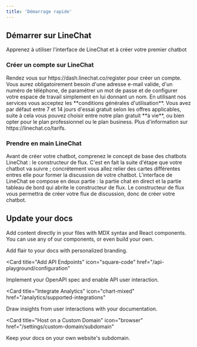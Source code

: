 ```yaml
---
title: 'Démarrage rapide'
---
```


## Démarrer sur LineChat

Apprenez à utiliser l'interface de LineChat et à créer votre premier chatbot

### Créer un compte sur LineChat

<AccordionGroup>
  <Accordion icon="head" title="Créer un compte LineChat">
    Rendez vous sur https://dash.linechat.co/register pour créer un compte. Vous aurez obligatoirement besoin d'une adresse e-mail valide, d'un numéro de téléphone, de paramétrer un mot de passe et de configurer votre espace de travail simplement en lui donnant un nom. En utilisant nos services vous acceptez les **conditions générales d'utilisation**.
  </Accordion>
  <Accordion icon="rectangle-terminal" title="Choisir un plan d'abonnement">
Vous avez par défaut entre 7 et 14 jours d'essai gratuit selon les offres applicables, suite à cela vous pouvez choisir entre notre plan gratuit **à vie**, ou bien opter pour le plan professionnel ou le plan business. Plus d'information sur https://linechat.co/tarifs.
  </Accordion>
</AccordionGroup>

### Prendre en main LineChat

<AccordionGroup>

<Accordion icon="message-bot" title="Concept de base, le flux de discussion">
Avant de créer votre chatbot, comprenez le concept de base des chatbots LineChat : le constructeur de flux. C'est en fait la suite d'étape que votre chatbot va suivre ; concrétement vous allez relier des cartes différentes entres elle pour former la discussion de votre chatbot.
</Accordion>
<Accordion icon="rocket" title="L'interface de LineChat">
  L'interface de LineChat se compose en deux partie : la partie chat en direct et la partie tableau de bord qui abrite le constructeur de flux. Le constructeur de flux vous permettra de créer votre flux de discussion, donc de créer votre chatbot.
</Accordion>

</AccordionGroup>

## Update your docs

Add content directly in your files with MDX syntax and React components. You can use any of our components, or even build your own.

<CardGroup>

<Card title="Style Your Docs" icon="paintbrush" href="/settings/global">
  Add flair to your docs with personalized branding.
</Card>

<Card
  title="Add API Endpoints"
  icon="square-code"
  href="/api-playground/configuration"
>
  Implement your OpenAPI spec and enable API user interaction.
</Card>

<Card
  title="Integrate Analytics"
  icon="chart-mixed"
  href="/analytics/supported-integrations"
>
  Draw insights from user interactions with your documentation.
</Card>

<Card
  title="Host on a Custom Domain"
  icon="browser"
  href="/settings/custom-domain/subdomain"
>
  Keep your docs on your own website's subdomain.
</Card>

</CardGroup>
